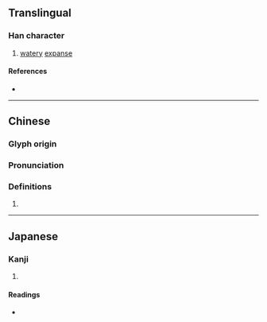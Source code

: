 {{character info/new}}
==Translingual==

===Han character===
{{Han char|rn=85|rad=水|as=08|sn=11|four=34141|canj=EGTJ|ids=⿰氵幸}}

# [[watery]] [[expanse]]

====References====
* {{Han ref|kx=0627.340|dkj=17578|dj=1029.210|hdz=31640.070|uh=6DAC|ud=28076|bh=D5E5|bd=54757}}

----

==Chinese==
{{zh-forms}}

===Glyph origin===
{{Han etym}}

===Pronunciation===
{{zh-pron
|m=xìng
|c=hang6
|mc=y
|oc=y
|ma=
|cat=n
}}

===Definitions===
{{zh-hanzi}}

# {{rfdef|lang=zh}}

----

==Japanese==

===Kanji===
{{ja-kanji|grade=|rs=水08}}

# {{defn|lang=ja|sort=水08}}

====Readings====
* {{ja-readings|on=[[けい]] (kei), [[ぎょう]] (gyō)|kun=}}